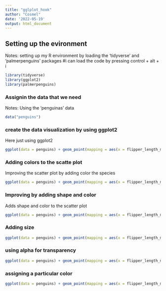 ```yaml
---
title: "gglplot_hook"
author: "Cosmel"
date: '2022-05-19'
output: html_document
---
```


## Setting up the evironment
Notes: setting up my R environment by loading the 'tidyverse' and 'palmerpenguins' packages
#i can load the code by pressing control + alt + i
```r
library(tidyverse)
library(ggplot2)
library(palmerpenguins)
```
### Assignin the data that we need
Notes: Using the 'penguinas' data

```r
data("penguins")
```

### create the data visualization by using ggplot2
Here just using ggplot2 

```r
ggplot(data = penguins) + geom_point(mapping = aes(x = flipper_length_mm, y = body_mass_g))
```

### Adding colors to the scatte plot
Improving the scatter plot by adding color the species

```r
ggplot(data = penguins) + geom_point(mapping = aes(x = flipper_length_mm, y = body_mass_g,color=species))
```

### Improving by adding shape and color
Adds shape and color to the scatter plot

```r
ggplot(data = penguins) + geom_point(mapping = aes(x = flipper_length_mm, y = body_mass_g,color=species,shape=species))
```

### Adding size 

```r
ggplot(data = penguins) + geom_point(mapping = aes(x = flipper_length_mm, y = body_mass_g,color=species,shape=species,size=species))
```

### using alpha for transparency

```r
ggplot(data = penguins) + geom_point(mapping = aes(x = flipper_length_mm, y = body_mass_g,alpha=species))
```

### assigning a particular color

```r
ggplot(data = penguins) + geom_point(mapping = aes(x = flipper_length_mm, y = body_mass_g,alpha=species),color="purple")
```









